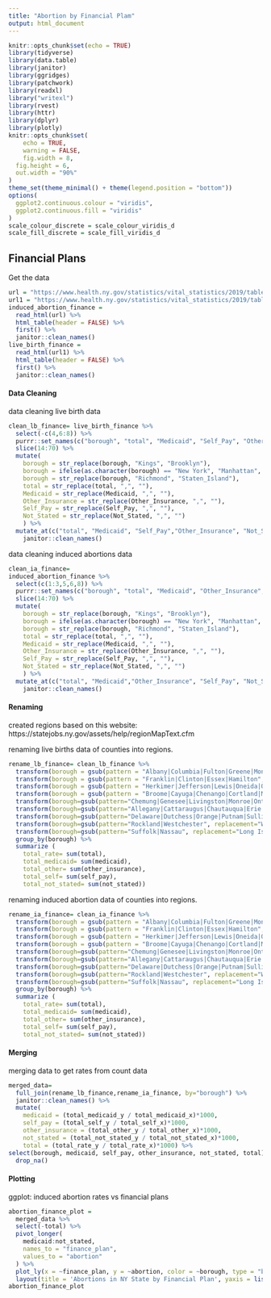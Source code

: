 ```yaml
---
title: "Abortion by Financial Plam"
output: html_document
---
```


```r
knitr::opts_chunk$set(echo = TRUE)
library(tidyverse)
library(data.table)
library(janitor)
library(ggridges)
library(patchwork)
library(readxl)
library("writexl")
library(rvest)
library(httr)
library(dplyr)
library(plotly)
knitr::opts_chunk$set(
	echo = TRUE,
	warning = FALSE,
	fig.width = 8, 
  fig.height = 6,
  out.width = "90%"
)
theme_set(theme_minimal() + theme(legend.position = "bottom"))
options(
  ggplot2.continuous.colour = "viridis",
  ggplot2.continuous.fill = "viridis"
)
scale_colour_discrete = scale_colour_viridis_d
scale_fill_discrete = scale_fill_viridis_d
```

## Financial Plans

Get the data

```r
url = "https://www.health.ny.gov/statistics/vital_statistics/2019/table24.htm"
url1 = "https://www.health.ny.gov/statistics/vital_statistics/2019/table13.htm"
induced_abortion_finance = 
  read_html(url) %>%
  html_table(header = FALSE) %>%
  first() %>%
  janitor::clean_names()
live_birth_finance = 
  read_html(url1) %>%
  html_table(header = FALSE) %>%
  first() %>%
  janitor::clean_names()
```

#### Data Cleaning

data cleaning live birth data

```r
clean_lb_finance= live_birth_finance %>% 
  select(-c(4,6:8)) %>%
  purrr::set_names(c("borough", "total", "Medicaid", "Self_Pay", "Other_Insurance", "Not_Stated")) %>%
  slice(14:70) %>% 
  mutate(
    borough = str_replace(borough, "Kings", "Brooklyn"),
    borough = ifelse(as.character(borough) == "New York", "Manhattan", as.character(borough)),
    borough = str_replace(borough, "Richmond", "Staten_Island"),
    total = str_replace(total, ",", ""),
    Medicaid = str_replace(Medicaid, ",", ""),
    Other_Insurance = str_replace(Other_Insurance, ",", ""),
    Self_Pay = str_replace(Self_Pay, ",", ""),
    Not_Stated = str_replace(Not_Stated, ",", "")
    ) %>%
  mutate_at(c("total", "Medicaid", "Self_Pay","Other_Insurance", "Not_Stated"), as.numeric) %>% 
    janitor::clean_names()
```

data cleaning induced abortions data

```r
clean_ia_finance=
induced_abortion_finance %>%
  select(c(1:3,5,6,8)) %>%
  purrr::set_names(c("borough", "total", "Medicaid", "Other_Insurance", "Self_Pay", "Not_Stated")) %>%
  slice(14:70) %>% 
  mutate(
    borough = str_replace(borough, "Kings", "Brooklyn"),
    borough = ifelse(as.character(borough) == "New York", "Manhattan", as.character(borough)),
    borough = str_replace(borough, "Richmond", "Staten_Island"),
    total = str_replace(total, ",", ""),
    Medicaid = str_replace(Medicaid, ",", ""),
    Other_Insurance = str_replace(Other_Insurance, ",", ""),
    Self_Pay = str_replace(Self_Pay, ",", ""),
    Not_Stated = str_replace(Not_Stated, ",", "")
    ) %>%
  mutate_at(c("total", "Medicaid","Other_Insurance", "Self_Pay", "Not_Stated"), as.numeric) %>% 
    janitor::clean_names()
```

#### Renaming

created regions based on this website: https://statejobs.ny.gov/assets/help/regionMapText.cfm

renaming live births data of counties into regions.

```r
rename_lb_finance= clean_lb_finance %>% 
  transform(borough = gsub(pattern = "Albany|Columbia|Fulton|Greene|Montgomery|Rensselaer|Saratoga|Schenectady|Schoharie|Warren|Washington", replacement = "Saratoga", borough)) %>%
  transform(borough = gsub(pattern = "Franklin|Clinton|Essex|Hamilton", replacement = "Eastern Adirondacks", borough)) %>%
  transform(borough = gsub(pattern = "Herkimer|Jefferson|Lewis|Oneida|Oswego|St Lawrence", replacement = "Western Adirondacks", borough)) %>%
  transform(borough = gsub(pattern = "Broome|Cayuga|Chenango|Cortland|Madison|Onondaga|Otsego|Tioga|Tompkins", replacement = "Central New York", borough)) %>% 
  transform(borough=gsub(pattern="Chemung|Genesee|Livingston|Monroe|Ontario|Schuyler|Seneca|Steuben|Wayne|Yates",replacement="Finger Lakes", borough)) %>% 
  transform(borough=gsub(pattern="Allegany|Cattaraugus|Chautauqua|Erie|Niagara|Orleans|Wyoming",replacement="Western New York", borough)) %>% 
  transform(borough=gsub(pattern="Delaware|Dutchess|Orange|Putnam|Sullivan|Ulster",replacement="Hudson Valley", borough)) %>% 
  transform(borough=gsub(pattern="Rockland|Westchester", replacement="Westchester/Rockland", borough)) %>% 
  transform(borough=gsub(pattern="Suffolk|Nassau", replacement="Long Island", borough)) %>% 
  group_by(borough) %>% 
  summarize (
    total_rate= sum(total), 
    total_medicaid= sum(medicaid),
    total_other= sum(other_insurance), 
    total_self= sum(self_pay),
    total_not_stated= sum(not_stated))
```

renaming induced abortion data of counties into regions.

```r
rename_ia_finance= clean_ia_finance %>% 
  transform(borough = gsub(pattern = "Albany|Columbia|Fulton|Greene|Montgomery|Rensselaer|Saratoga|Schenectady|Schoharie|Warren|Washington", replacement = "Saratoga", borough)) %>%
  transform(borough = gsub(pattern = "Franklin|Clinton|Essex|Hamilton", replacement = "Eastern Adirondacks", borough)) %>%
  transform(borough = gsub(pattern = "Herkimer|Jefferson|Lewis|Oneida|Oswego|St Lawrence", replacement = "Western Adirondacks", borough)) %>%
  transform(borough = gsub(pattern = "Broome|Cayuga|Chenango|Cortland|Madison|Onondaga|Otsego|Tioga|Tompkins", replacement = "Central New York", borough)) %>% 
  transform(borough=gsub(pattern="Chemung|Genesee|Livingston|Monroe|Ontario|Schuyler|Seneca|Steuben|Wayne|Yates",replacement="Finger Lakes", borough)) %>% 
  transform(borough=gsub(pattern="Allegany|Cattaraugus|Chautauqua|Erie|Niagara|Orleans|Wyoming",replacement="Western New York", borough)) %>% 
  transform(borough=gsub(pattern="Delaware|Dutchess|Orange|Putnam|Sullivan|Ulster",replacement="Hudson Valley", borough)) %>% 
  transform(borough=gsub(pattern="Rockland|Westchester", replacement="Westchester/Rockland", borough)) %>% 
  transform(borough=gsub(pattern="Suffolk|Nassau", replacement="Long Island", borough)) %>% 
  group_by(borough) %>% 
  summarize (
    total_rate= sum(total), 
    total_medicaid= sum(medicaid),
    total_other= sum(other_insurance), 
    total_self= sum(self_pay),
    total_not_stated= sum(not_stated))
```

#### Merging

merging data to get rates from count data

```r
merged_data=
  full_join(rename_lb_finance,rename_ia_finance, by="borough") %>%
  janitor::clean_names() %>%
  mutate(
    medicaid = (total_medicaid_y / total_medicaid_x)*1000,
    self_pay = (total_self_y / total_self_x)*1000,
    other_insurance = (total_other_y / total_other_x)*1000,
    not_stated = (total_not_stated_y / total_not_stated_x)*1000,
    total = (total_rate_y / total_rate_x)*1000) %>% 
select(borough, medicaid, self_pay, other_insurance, not_stated, total) %>% 
  drop_na()
```

#### Plotting

ggplot: induced abortion rates vs financial plans

```r
abortion_finance_plot = 
  merged_data %>%
  select(-total) %>% 
  pivot_longer(
    medicaid:not_stated,
    names_to = "finance_plan", 
    values_to = "abortion"
  ) %>% 
  plot_ly(x = ~finance_plan, y = ~abortion, color = ~borough, type = "bar", colors = "viridis") %>% 
  layout(title = 'Abortions in NY State by Financial Plan', yaxis = list(title = 'Number of Induced Abortions per 1,000 Live Births'))
abortion_finance_plot
```